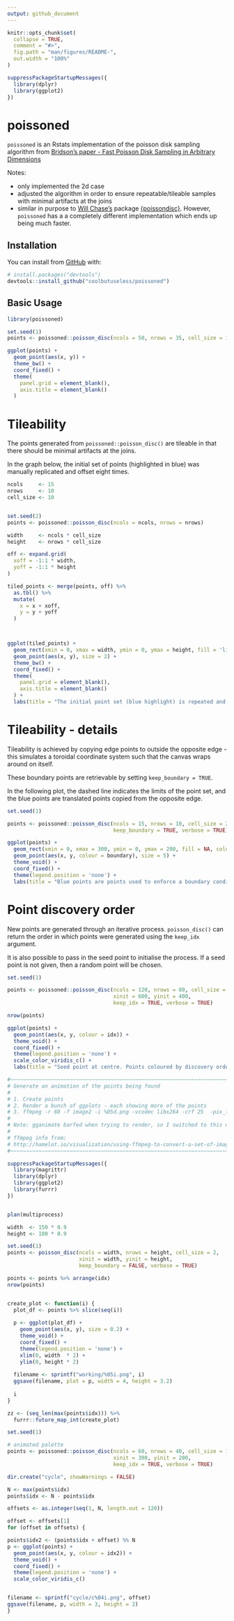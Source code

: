```yaml
---
output: github_document
---
```


<!-- README.md is generated from README.Rmd. Please edit that file -->

```r
knitr::opts_chunk$set(
  collapse = TRUE,
  comment = "#>",
  fig.path = "man/figures/README-",
  out.width = "100%"
)

suppressPackageStartupMessages({
  library(dplyr)
  library(ggplot2)
})

```
# poissoned

<!-- badges: start -->
<!-- badges: end -->

`poissoned` is an Rstats implementation of the poisson disk sampling algorithm from 
[Bridson's paper - Fast Poisson Disk Sampling in Arbitrary Dimensions](https://www.cs.ubc.ca/~rbridson/docs/bridson-siggraph07-poissondisk.pdf)

Notes:

* only implemented the 2d case
* adjusted the algorithm in order to ensure repeatable/tileable samples with 
  minimal artifacts at the joins
* similar in purpose to [Will Chase's](https://twitter.com/W_R_Chase) package [{poissondisc}](https://github.com/will-r-chase/poissondisc). However, `poissoned`
has a a completely different implementation which ends up being much faster.


## Installation

You can install from [GitHub](https://github.com/coolbutuseless/poissoned) with:

``` r
# install.packages("devtools")
devtools::install_github("coolbutuseless/poissoned")
```
## Basic Usage



```r
library(poissoned)

set.seed(1)
points <- poissoned::poisson_disc(ncols = 50, nrows = 35, cell_size = 10, verbose = TRUE)

ggplot(points) +
  geom_point(aes(x, y)) +
  theme_bw() +
  coord_fixed() +
  theme(
    panel.grid = element_blank(),
    axis.title = element_blank()
  ) 
```


# Tileability

The points generated from `poissoned::poisson_disc()` are tileable in that there 
should be minimal artifacts at the joins.

In the graph below, the initial set of points (highlighted in blue) was manually replicated
and offset eight times.

```r
ncols     <- 15
nrows     <- 10
cell_size <- 10


set.seed(2)
points <- poissoned::poisson_disc(ncols = ncols, nrows = nrows)

width     <- ncols * cell_size
height    <- nrows * cell_size

off <- expand.grid(
  xoff = -1:1 * width,
  yoff = -1:1 * height
)

tiled_points <- merge(points, off) %>%
  as.tbl() %>%
  mutate(
    x = x + xoff,
    y = y + yoff
  )



ggplot(tiled_points) +
  geom_rect(xmin = 0, xmax = width, ymin = 0, ymax = height, fill = 'lightblue') +
  geom_point(aes(x, y), size = 2) +
  theme_bw() +
  coord_fixed() +
  theme(
    panel.grid = element_blank(),
    axis.title = element_blank()
  ) +
  labs(title = "The initial point set (blue highlight) is repeated and tiled (seamlessly!)")
```




# Tileability - details

Tileability is achieved by copying edge points to outside the opposite edge - this
simulates a toroidal coordinate system such that the canvas wraps around on itself.

These boundary points are retrievable by setting `keep_boundary = TRUE`.  

In the following plot, the dashed line indicates the limits of the point set, 
and the blue points are translated points copied from the opposite edge.


```r
set.seed(1)
```

```r
points <- poissoned::poisson_disc(ncols = 15, nrows = 10, cell_size = 20, 
                                  keep_boundary = TRUE, verbose = TRUE)

ggplot(points) +
  geom_rect(xmin = 0, xmax = 300, ymin = 0, ymax = 200, fill = NA, colour = '#a0a0a0', linetype = 2) + 
  geom_point(aes(x, y, colour = boundary), size = 5) +
  theme_void() +
  coord_fixed() +
  theme(legend.position = 'none') +
  labs(title = "Blue points are points used to enforce a boundary condition to ensure \noutput point set is tileable")
```





# Point discovery order

New points are generated through an iterative process. `poisson_disc()` can
return the order in which points were generated using the `keep_idx` argument.

It is also possible to pass in the seed point to initialise the process. If a
seed point is not given, then a random point will be chosen.


```r
set.seed(1)
```

```r
points <- poissoned::poisson_disc(ncols = 120, nrows = 80, cell_size = 10, 
                                  xinit = 600, yinit = 400,
                                  keep_idx = TRUE, verbose = TRUE)

nrow(points)

ggplot(points) +
  geom_point(aes(x, y, colour = idx)) +
  theme_void() +
  coord_fixed() +
  theme(legend.position = 'none') +
  scale_color_viridis_c() +
  labs(title = "Seed point at centre. Points coloured by discovery order.")
```





```r
#~~~~~~~~~~~~~~~~~~~~~~~~~~~~~~~~~~~~~~~~~~~~~~~~~~~~~~~~~~~~~~~~~~~~~~~~~~~~~
# Generate an animation of the points being found
#
# 1. Create points
# 2. Render a bunch of ggplots - each showing more of the points
# 3. ffmpeg -r 60 -f image2 -i %05d.png -vcodec libx264 -crf 25  -pix_fmt yuv420p -s 800x500 ../test4000.mp4
#
# Note: gganimate barfed when trying to render, so I switched to this manual process.
#
# ffmpeg info from:
# http://hamelot.io/visualization/using-ffmpeg-to-convert-a-set-of-images-into-a-video/
#~~~~~~~~~~~~~~~~~~~~~~~~~~~~~~~~~~~~~~~~~~~~~~~~~~~~~~~~~~~~~~~~~~~~~~~~~~~~~

suppressPackageStartupMessages({
  library(magrittr)
  library(dplyr)
  library(ggplot2)
  library(furrr)
})


plan(multiprocess)

width  <- 150 * 0.9
height <- 100 * 0.9

set.seed(1)
points <- poisson_disc(ncols = width, nrows = height, cell_size = 2,
                       xinit = width, yinit = height,
                       keep_boundary = FALSE, verbose = TRUE)

points <- points %>% arrange(idx)
nrow(points)


create_plot <- function(i) {
  plot_df <- points %>% slice(seq(i))
  
  p <- ggplot(plot_df) +
    geom_point(aes(x, y), size = 0.2) +
    theme_void() +
    coord_fixed() +
    theme(legend.position = 'none') +
    xlim(0, width  * 2) +
    ylim(0, height * 2)
  
  filename <- sprintf("working/%05i.png", i)
  ggsave(filename, plot = p, width = 4, height = 3.2)
  
  i
}

zz <- (seq_len(max(points$idx))) %>%
  furrr::future_map_int(create_plot)
```




```r
set.seed(1)

# animated palette
points <- poissoned::poisson_disc(ncols = 60, nrows = 40, cell_size = 10, 
                                  xinit = 300, yinit = 200,
                                  keep_idx = TRUE, verbose = TRUE)

dir.create("cycle", showWarnings = FALSE)

N <- max(points$idx)
points$idx <- N - points$idx

offsets <- as.integer(seq(1, N, length.out = 120))

offset <- offsets[1]
for (offset in offsets) {

points$idx2 <- (points$idx + offset) %% N
p <- ggplot(points) +
  geom_point(aes(x, y, colour = idx2)) +
  theme_void() +
  coord_fixed() +
  theme(legend.position = 'none') +
  scale_color_viridis_c() 


filename <- sprintf("cycle/c%04i.png", offset)
ggsave(filename, p, width = 3, height = 2)
}
```


















